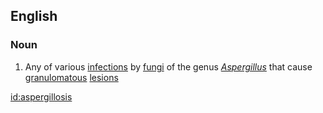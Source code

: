 ==English==

===Noun===
{{wikipedia}}
{{en-noun|aspergilloses}}

#{{medicine}} Any of various [[infection]]s by [[fungus|fungi]] of the genus ''[[Aspergillus]]'' that cause [[granulomatous]] [[lesion]]s

[[id:aspergillosis]]